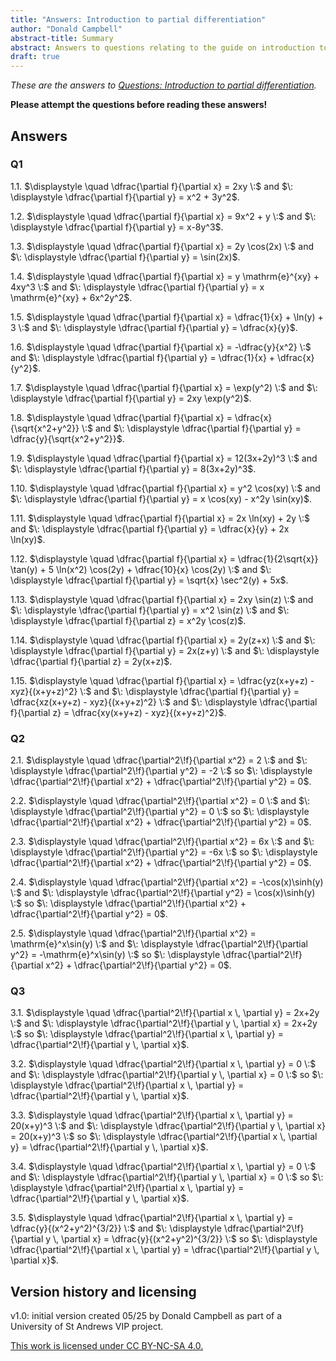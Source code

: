 ```yaml
---
title: "Answers: Introduction to partial differentiation"
author: "Donald Campbell"
abstract-title: Summary
abstract: Answers to questions relating to the guide on introduction to partial differentiation.
draft: true
---
```


*These are the answers to [Questions: Introduction to partial differentiation](../questions/qs-introtopartialdifferentiation.qmd).*

**Please attempt the questions before reading these answers!**

## Answers {.unnumbered}

### Q1 {.unnumbered}

1.1. $\displaystyle \quad \dfrac{\partial f}{\partial x} = 2xy \:$ and $\: \displaystyle \dfrac{\partial f}{\partial y} = x^2 + 3y^2$.

1.2. $\displaystyle \quad \dfrac{\partial f}{\partial x} = 9x^2 + y \:$ and $\: \displaystyle \dfrac{\partial f}{\partial y} = x-8y^3$.

1.3. $\displaystyle \quad \dfrac{\partial f}{\partial x} = 2y \cos(2x) \:$ and $\: \displaystyle \dfrac{\partial f}{\partial y} = \sin(2x)$.

1.4. $\displaystyle \quad \dfrac{\partial f}{\partial x} = y \mathrm{e}^{xy} + 4xy^3 \:$ and $\: \displaystyle \dfrac{\partial f}{\partial y} = x \mathrm{e}^{xy} + 6x^2y^2$.

1.5. $\displaystyle \quad \dfrac{\partial f}{\partial x} = \dfrac{1}{x} + \ln(y) + 3 \:$ and $\: \displaystyle \dfrac{\partial f}{\partial y} = \dfrac{x}{y}$.

1.6. $\displaystyle \quad \dfrac{\partial f}{\partial x} = -\dfrac{y}{x^2} \:$ and $\: \displaystyle \dfrac{\partial f}{\partial y} = \dfrac{1}{x} + \dfrac{x}{y^2}$.

1.7. $\displaystyle \quad \dfrac{\partial f}{\partial x} = \exp(y^2) \:$ and $\: \displaystyle \dfrac{\partial f}{\partial y} = 2xy \exp(y^2)$.

1.8. $\displaystyle \quad \dfrac{\partial f}{\partial x} = \dfrac{x}{\sqrt{x^2+y^2}} \:$ and $\: \displaystyle \dfrac{\partial f}{\partial y} = \dfrac{y}{\sqrt{x^2+y^2}}$.

1.9. $\displaystyle \quad \dfrac{\partial f}{\partial x} = 12(3x+2y)^3 \:$ and $\: \displaystyle \dfrac{\partial f}{\partial y} = 8(3x+2y)^3$.

1.10. $\displaystyle \quad \dfrac{\partial f}{\partial x} = y^2 \cos(xy) \:$ and $\: \displaystyle \dfrac{\partial f}{\partial y} = x \cos(xy) - x^2y \sin(xy)$.

1.11. $\displaystyle \quad \dfrac{\partial f}{\partial x} = 2x \ln(xy) + 2y \:$ and $\: \displaystyle \dfrac{\partial f}{\partial y} = \dfrac{x}{y} + 2x \ln(xy)$.

1.12. $\displaystyle \quad \dfrac{\partial f}{\partial x} = \dfrac{1}{2\sqrt{x}} \tan(y) + 5 \ln(x^2) \cos(2y) + \dfrac{10}{x} \cos(2y) \:$ and $\: \displaystyle \dfrac{\partial f}{\partial y} = \sqrt{x} \sec^2(y) + 5x$.

1.13. $\displaystyle \quad \dfrac{\partial f}{\partial x} = 2xy \sin(z) \:$ and $\: \displaystyle \dfrac{\partial f}{\partial y} = x^2 \sin(z) \:$ and $\: \displaystyle \dfrac{\partial f}{\partial z} = x^2y \cos(z)$.

1.14. $\displaystyle \quad \dfrac{\partial f}{\partial x} = 2y(z+x) \:$ and $\: \displaystyle \dfrac{\partial f}{\partial y} = 2x(z+y) \:$ and $\: \displaystyle \dfrac{\partial f}{\partial z} = 2y(x+z)$.

1.15. $\displaystyle \quad \dfrac{\partial f}{\partial x} = \dfrac{yz(x+y+z) - xyz}{(x+y+z)^2} \:$ and $\: \displaystyle \dfrac{\partial f}{\partial y} = \dfrac{xz(x+y+z) - xyz}{(x+y+z)^2} \:$ and $\: \displaystyle \dfrac{\partial f}{\partial z} = \dfrac{xy(x+y+z) - xyz}{(x+y+z)^2}$.

### Q2 {.unnumbered}

2.1. $\displaystyle \quad \dfrac{\partial^2\!f}{\partial x^2} = 2 \:$ and $\: \displaystyle \dfrac{\partial^2\!f}{\partial y^2} = -2 \:$ so $\: \displaystyle  \dfrac{\partial^2\!f}{\partial x^2} + \dfrac{\partial^2\!f}{\partial y^2} = 0$.

2.2. $\displaystyle \quad \dfrac{\partial^2\!f}{\partial x^2} = 0 \:$ and $\: \displaystyle \dfrac{\partial^2\!f}{\partial y^2} = 0 \:$ so $\: \displaystyle \dfrac{\partial^2\!f}{\partial x^2} + \dfrac{\partial^2\!f}{\partial y^2} = 0$.

2.3. $\displaystyle \quad \dfrac{\partial^2\!f}{\partial x^2} = 6x \:$ and $\: \displaystyle \dfrac{\partial^2\!f}{\partial y^2} = -6x \:$ so $\: \displaystyle \dfrac{\partial^2\!f}{\partial x^2} + \dfrac{\partial^2\!f}{\partial y^2} = 0$.

2.4. $\displaystyle \quad \dfrac{\partial^2\!f}{\partial x^2} = -\cos(x)\sinh(y) \:$ and $\: \displaystyle \dfrac{\partial^2\!f}{\partial y^2} = \cos(x)\sinh(y) \:$ so $\: \displaystyle \dfrac{\partial^2\!f}{\partial x^2} + \dfrac{\partial^2\!f}{\partial y^2} = 0$.

2.5. $\displaystyle \quad \dfrac{\partial^2\!f}{\partial x^2} = \mathrm{e}^x\sin(y) \:$ and $\: \displaystyle \dfrac{\partial^2\!f}{\partial y^2} = -\mathrm{e}^x\sin(y) \:$ so $\: \displaystyle \dfrac{\partial^2\!f}{\partial x^2} + \dfrac{\partial^2\!f}{\partial y^2} = 0$.

### Q3 {.unnumbered}

3.1. $\displaystyle \quad \dfrac{\partial^2\!f}{\partial x \, \partial y} = 2x+2y \:$ and $\: \displaystyle \dfrac{\partial^2\!f}{\partial y \, \partial x} = 2x+2y \:$ so $\: \displaystyle \dfrac{\partial^2\!f}{\partial x \, \partial y} = \dfrac{\partial^2\!f}{\partial y \, \partial x}$.

3.2. $\displaystyle \quad \dfrac{\partial^2\!f}{\partial x \, \partial y} = 0 \:$ and $\: \displaystyle \dfrac{\partial^2\!f}{\partial y \, \partial x} = 0 \:$ so $\: \displaystyle \dfrac{\partial^2\!f}{\partial x \, \partial y} = \dfrac{\partial^2\!f}{\partial y \, \partial x}$.

3.3. $\displaystyle \quad \dfrac{\partial^2\!f}{\partial x \, \partial y} = 20(x+y)^3 \:$ and $\: \displaystyle \dfrac{\partial^2\!f}{\partial y \, \partial x} = 20(x+y)^3 \:$ so $\: \displaystyle \dfrac{\partial^2\!f}{\partial x \, \partial y} = \dfrac{\partial^2\!f}{\partial y \, \partial x}$.

3.4. $\displaystyle \quad \dfrac{\partial^2\!f}{\partial x \, \partial y} = 0 \:$ and $\: \displaystyle \dfrac{\partial^2\!f}{\partial y \, \partial x} = 0 \:$ so $\: \displaystyle \dfrac{\partial^2\!f}{\partial x \, \partial y} = \dfrac{\partial^2\!f}{\partial y \, \partial x}$.

3.5. $\displaystyle \quad \dfrac{\partial^2\!f}{\partial x \, \partial y} = \dfrac{y}{(x^2+y^2)^{3/2}} \:$ and $\: \displaystyle \dfrac{\partial^2\!f}{\partial y \, \partial x} = \dfrac{y}{(x^2+y^2)^{3/2}} \:$ so $\: \displaystyle \dfrac{\partial^2\!f}{\partial x \, \partial y} = \dfrac{\partial^2\!f}{\partial y \, \partial x}$.

## Version history and licensing {.unnumbered}

v1.0: initial version created 05/25 by Donald Campbell as part of a University of St Andrews VIP project.

[This work is licensed under CC BY-NC-SA 4.0.](https://creativecommons.org/licenses/by-nc-sa/4.0/?ref=chooser-v1)
